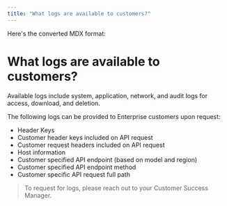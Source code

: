 ```yaml
---
title: "What logs are available to customers?"
---
```


Here's the converted MDX format:

# What logs are available to customers?

Available logs include system, application, network, and audit logs for access, download, and deletion.

The following logs can be provided to Enterprise customers upon request:

- Header Keys
- Customer header keys included on API request
- Customer request headers included on API request
- Host information
- Customer specified API endpoint (based on model and region)
- Customer specified API endpoint method
- Customer specific API request full path

> To request for logs, please reach out to your Customer Success Manager.